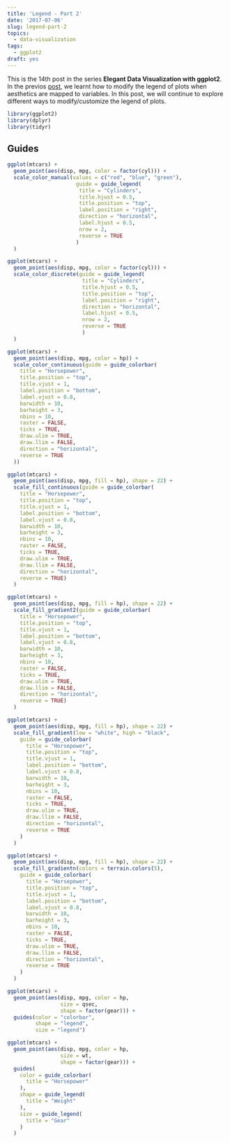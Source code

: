 ```yaml
---
title: 'Legend - Part 2'
date: '2017-07-06'
slug: legend-part-2
topics:
  - data-visualization
tags:
  - ggplot2
draft: yes
---
```


This is the 14th post in the series **Elegant Data Visualization with ggplot2**. In the previos [post](https://rsquaredacademy.github.io/blog/post/guides-legends/), we learnt how to modify the legend of plots when aesthetics are mapped to variables. In this post, we will continue to explore different ways to modify/customize the legend of plots.


```r
library(ggplot2)
library(dplyr)
library(tidyr)
```


## Guides

```r
ggplot(mtcars) +
  geom_point(aes(disp, mpg, color = factor(cyl))) +
  scale_color_manual(values = c("red", "blue", "green"),
                      guide = guide_legend(
                       title = "Cylinders",
                       title.hjust = 0.5,
                       title.position = "top",
                       label.position = "right",
                       direction = "horizontal",
                       label.hjust = 0.5,
                       nrow = 2,
                       reverse = TRUE
                      )
  )
```

```r
ggplot(mtcars) +
  geom_point(aes(disp, mpg, color = factor(cyl))) +
  scale_color_discrete(guide = guide_legend(
                        title = "Cylinders",
                        title.hjust = 0.5,
                        title.position = "top",
                        label.position = "right",
                        direction = "horizontal",
                        label.hjust = 0.5,
                        nrow = 2,
                        reverse = TRUE
                        )
  )
```


```r
ggplot(mtcars) +
  geom_point(aes(disp, mpg, color = hp)) +
  scale_color_continuous(guide = guide_colorbar(
    title = "Horsepower",
    title.position = "top",
    title.vjust = 1,
    label.position = "bottom",
    label.vjust = 0.8,
    barwidth = 10,
    barheight = 3,
    nbins = 10,
    raster = FALSE,
    ticks = TRUE,
    draw.ulim = TRUE,
    draw.llim = FALSE,
    direction = "horizontal",
    reverse = TRUE
  ))
```

```r
ggplot(mtcars) +
  geom_point(aes(disp, mpg, fill = hp), shape = 22) +
  scale_fill_continuous(guide = guide_colorbar(
    title = "Horsepower",
    title.position = "top",
    title.vjust = 1,
    label.position = "bottom",
    label.vjust = 0.8,
    barwidth = 10,
    barheight = 3,
    nbins = 10,
    raster = FALSE,
    ticks = TRUE,
    draw.ulim = TRUE,
    draw.llim = FALSE,
    direction = "horizontal",
    reverse = TRUE)
  )
```

```r
ggplot(mtcars) +
  geom_point(aes(disp, mpg, fill = hp), shape = 22) +
  scale_fill_gradient2(guide = guide_colorbar(
    title = "Horsepower",
    title.position = "top",
    title.vjust = 1,
    label.position = "bottom",
    label.vjust = 0.8,
    barwidth = 10,
    barheight = 3,
    nbins = 10,
    raster = FALSE,
    ticks = TRUE,
    draw.ulim = TRUE,
    draw.llim = FALSE,
    direction = "horizontal",
    reverse = TRUE)
  ) 
```

```r
ggplot(mtcars) +
  geom_point(aes(disp, mpg, fill = hp), shape = 22) +
  scale_fill_gradient(low = "white", high = "black", 
    guide = guide_colorbar(
      title = "Horsepower",
      title.position = "top",
      title.vjust = 1,
      label.position = "bottom",
      label.vjust = 0.8,
      barwidth = 10,
      barheight = 3,
      nbins = 10,
      raster = FALSE,
      ticks = TRUE,
      draw.ulim = TRUE,
      draw.llim = FALSE,
      direction = "horizontal",
      reverse = TRUE
    )
  ) 
```

```r
ggplot(mtcars) +
  geom_point(aes(disp, mpg, fill = hp), shape = 22) +
  scale_fill_gradientn(colors = terrain.colors(5), 
    guide = guide_colorbar(
      title = "Horsepower",
      title.position = "top",
      title.vjust = 1,
      label.position = "bottom",
      label.vjust = 0.8,
      barwidth = 10,
      barheight = 3,
      nbins = 10,
      raster = FALSE,
      ticks = TRUE,
      draw.ulim = TRUE,
      draw.llim = FALSE,
      direction = "horizontal",
      reverse = TRUE
    )
  ) 
```


```r
ggplot(mtcars) +
  geom_point(aes(disp, mpg, color = hp, 
                 size = qsec, 
                 shape = factor(gear))) + 
  guides(color = "colorbar",
         shape = "legend",
         size = "legend")
```

```r
ggplot(mtcars) +
  geom_point(aes(disp, mpg, color = hp, 
                 size = wt, 
                 shape = factor(gear))) + 
  guides(
    color = guide_colorbar(
      title = "Horsepower"
    ),
    shape = guide_legend(
      title = "Weight"
    ),
    size = guide_legend(
      title = "Gear"
    )
  )
```